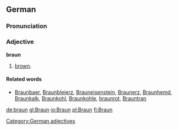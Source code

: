 ==German==
===Pronunciation===
{{IPA|[bʁaun]}}
===Adjective===
'''braun'''
# [[brown]].

====Related words====
* [[Braunbaer]], [[Braunbleierz]], [[Brauneisenstein]], [[Braunerz]], [[Braunhemd]], [[Braunkalk]], [[Braunkohl]], [[Braunkohle]], [[braunrot]], [[Brauntran]]

[[Category:German adjectives]]

[[de:braun]]
[[gl:Braun]]
[[io:Braun]]
[[pl:Braun]]
[[fi:Braun]]